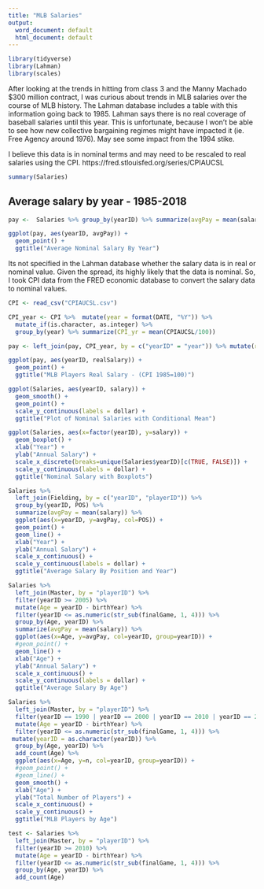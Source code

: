 ```yaml
---
title: "MLB Salaries"
output:
  word_document: default
  html_document: default
---
```


```r
library(tidyverse)
library(Lahman)
library(scales)
```


After looking at the trends in hitting from class 3 and the Manny Machado $300 million contract, I was curious about trends in MLB salaries over the course of MLB history. The Lahman database includes a table with this information going back to 1985. Lahman says there is no real coverage of baseball salaries until this year. This is unfortunate, because I won't be able to see how new collective bargaining regimes might have impacted it (ie. Free Agency around 1976). May see some impact from the 1994 stike. 

I believe this data is in nominal terms and may need to be rescaled to real salaries using the CPI. https://fred.stlouisfed.org/series/CPIAUCSL 

```r
summary(Salaries)
```

## Average salary by year - 1985-2018
```r
pay <-  Salaries %>% group_by(yearID) %>% summarize(avgPay = mean(salary))

ggplot(pay, aes(yearID, avgPay)) + 
  geom_point() + 
  ggtitle("Average Nominal Salary By Year")
```

Its not specified in the Lahman database whether the salary data is in real or nominal value. Given the spread, its highly likely that the data is nominal. So, I took CPI data from the FRED economic database to convert the salary data to nominal values. 

```r
CPI <- read_csv("CPIAUCSL.csv")

CPI_year <- CPI %>%  mutate(year = format(DATE, "%Y")) %>% 
  mutate_if(is.character, as.integer) %>%
  group_by(year) %>% summarize(CPI_yr = mean(CPIAUCSL/100)) 

pay <- left_join(pay, CPI_year, by = c("yearID" = "year")) %>% mutate(realSalary = avgPay / CPI_yr)

ggplot(pay, aes(yearID, realSalary)) + 
  geom_point() + 
  ggtitle("MLB Players Real Salary - (CPI 1985=100)")

```




```r
ggplot(Salaries, aes(yearID, salary)) +
  geom_smooth() +
  geom_point() + 
  scale_y_continuous(labels = dollar) +
  ggtitle("Plot of Nominal Salaries with Conditional Mean")
```

```r
ggplot(Salaries, aes(x=factor(yearID), y=salary)) +
  geom_boxplot() +
  xlab("Year") +
  ylab("Annual Salary") +
  scale_x_discrete(breaks=unique(Salaries$yearID)[c(TRUE, FALSE)]) +
  scale_y_continuous(labels = dollar) + 
  ggtitle("Nominal Salary with Boxplots")
```


```r

Salaries %>% 
  left_join(Fielding, by = c("yearID", "playerID")) %>%
  group_by(yearID, POS) %>% 
  summarize(avgPay = mean(salary)) %>% 
  ggplot(aes(x=yearID, y=avgPay, col=POS)) + 
  geom_point() + 
  geom_line() +
  xlab("Year") +
  ylab("Annual Salary") +
  scale_x_continuous() +
  scale_y_continuous(labels = dollar) + 
  ggtitle("Average Salary By Position and Year")
```

```r
Salaries %>%
  left_join(Master, by = "playerID") %>%
  filter(yearID >= 2005) %>%
  mutate(Age = yearID - birthYear) %>%
  filter(yearID <= as.numeric(str_sub(finalGame, 1, 4))) %>%
  group_by(Age, yearID) %>%
  summarize(avgPay = mean(salary)) %>%
  ggplot(aes(x=Age, y=avgPay, col=yearID, group=yearID)) + 
  #geom_point() + 
  geom_line() +
  xlab("Age") +
  ylab("Annual Salary") +
  scale_x_continuous() +
  scale_y_continuous(labels = dollar) + 
  ggtitle("Average Salary By Age")

```

```r
Salaries %>%
  left_join(Master, by = "playerID") %>%
  filter(yearID == 1990 | yearID == 2000 | yearID == 2010 | yearID == 2015) %>%
  mutate(Age = yearID - birthYear) %>%
  filter(yearID <= as.numeric(str_sub(finalGame, 1, 4))) %>%
 mutate(yearID = as.character(yearID)) %>%
  group_by(Age, yearID) %>%
  add_count(Age) %>%
  ggplot(aes(x=Age, y=n, col=yearID, group=yearID)) + 
  #geom_point() + 
  #geom_line() +
  geom_smooth() +
  xlab("Age") +
  ylab("Total Number of Players") +
  scale_x_continuous() +
  scale_y_continuous() + 
  ggtitle("MLB Players by Age")
```

```r
test <- Salaries %>%
  left_join(Master, by = "playerID") %>%
  filter(yearID >= 2010) %>%
  mutate(Age = yearID - birthYear) %>%
  filter(yearID <= as.numeric(str_sub(finalGame, 1, 4))) %>%
  group_by(Age, yearID) %>%
  add_count(Age)
```

